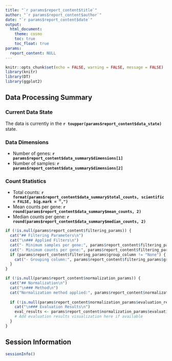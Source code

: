 ```yaml
---
title: "`r params$report_content$title`"
author: "`r params$report_content$author`"
date: "`r params$report_content$date`"
output: 
  html_document:
    theme: cosmo
    toc: true
    toc_float: true
params:
  report_content: NULL
---
```


```r
knitr::opts_chunk$set(echo = FALSE, warning = FALSE, message = FALSE)
library(knitr)
library(DT)
library(ggplot2)
```

## Data Processing Summary

### Current Data State
The data is currently in the **`r toupper(params$report_content$data_state)`** state.

### Data Dimensions
- Number of genes: **`r params$report_content$data_summary$dimensions[1]`**
- Number of samples: **`r params$report_content$data_summary$dimensions[2]`**

### Count Statistics
- Total counts: **`r format(params$report_content$data_summary$total_counts, scientific = FALSE, big.mark = ",")`**
- Mean counts per gene: **`r round(params$report_content$data_summary$mean_counts, 2)`**
- Median counts per gene: **`r round(params$report_content$data_summary$median_counts, 2)`**

```r
if (!is.null(params$report_content$filtering_params)) {
  cat("## Filtering Parameters\n")
  cat("\n### Applied Filters\n")
  cat("- Minimum samples per gene:", params$report_content$filtering_params$min_samples, "\n")
  cat("- Minimum counts per gene:", params$report_content$filtering_params$min_counts, "\n")
  if (params$report_content$filtering_params$group_column != "None") {
    cat("- Grouping column:", params$report_content$filtering_params$group_column, "\n")
  }
}
```

```r
if (!is.null(params$report_content$normalization_params)) {
  cat("## Normalization\n")
  cat("\n### Method\n")
  cat("Normalization method applied:", params$report_content$normalization_params$method, "\n")
  
  if (!is.null(params$report_content$normalization_params$evaluation_results)) {
    cat("\n### Evaluation Results\n")
    eval_results <- params$report_content$normalization_params$evaluation_results
    # Add evaluation results visualization here if available
  }
}
```

## Session Information
```r
sessionInfo()
``` 